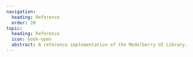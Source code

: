 ```yaml
---
navigation:
  heading: Reference
  order: 20
topic:
  heading: Reference
  icon: book-open
  abstract: A reference implementation of the Modelberry UI Library.
---
```



<Topic
  variant="headline"
  topic={frontmatter.topic}
/>

<TopicList 
  variant="three-column"
  topicVariant="card"
  topics={Object.values(topicData)}
/>
